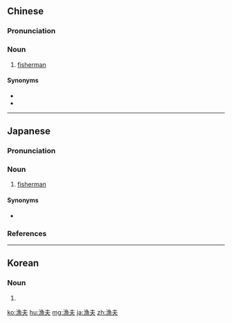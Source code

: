 {{also|渔夫}}
==Chinese==
{{zh-forms|s=渔夫}}

===Pronunciation===
{{zh-pron
|m=yúfū
|c=jyu4 fu1
|cat=n
}}

===Noun===
{{zh-noun}}

# [[fisherman]]

====Synonyms====
* {{zh-l|漁民}}
* {{zh-l|漁人}}

{{zh-cat|Occupations}}

----

==Japanese==
{{ja-kanjitab|ぎょ|ふ|yomi=o}}

===Pronunciation===
{{ja-pron|ぎょふ|y=o|dev=3|acc=a|acc_ref=NHK}}

===Noun===
{{ja-noun|ぎょふ}}

# [[fisherman]]

====Synonyms====
* {{ja-r|漁師|りょうし}}

===References===
<references/>

----

==Korean==
{{ko-hanjatab}}

===Noun===
{{ko-noun|hj|hangeul=어부}}

# {{hanja form of|어부|[[fisherman]]}}

[[ko:漁夫]]
[[hu:漁夫]]
[[mg:漁夫]]
[[ja:漁夫]]
[[zh:漁夫]]